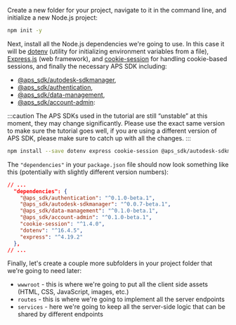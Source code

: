 Create a new folder for your project, navigate to it in the command line,
and initialize a new Node.js project:

```bash
npm init -y
```

Next, install all the Node.js dependencies we're going to use. In this case it will be [dotenv](https://www.npmjs.com/package/dotenv)
(utility for initializing environment variables from a file), [Express.js](https://expressjs.com) (web framework),
and [cookie-session](https://www.npmjs.com/package/cookie-session) for handling cookie-based sessions, and finally the necessary APS SDK including:
- [@aps_sdk/autodesk-sdkmanager](https://www.npmjs.com/package/@aps_sdk/autodesk-sdkmanager),
- [@aps_sdk/authentication](https://www.npmjs.com/package/@aps_sdk/authentication),
- [@aps_sdk/data-management](https://www.npmjs.com/package/@aps_sdk/data-management),
- [@aps_sdk/account-admin](https://www.npmjs.com/package/@aps_sdk/account-admin):


:::caution
The APS SDKs used in the tutorial are still “unstable” at this moment, they may change significantly.
Please use the exact same version to make sure the tutorial goes well, if you are using a different 
version of APS SDK, please make sure to catch up with all the changes. 
:::

```bash
npm install --save dotenv express cookie-session @aps_sdk/autodesk-sdkmanager @aps_sdk/authentication @aps_sdk/data-management @aps_sdk/account-admin
```

The `"dependencies"` in your `package.json` file should now look something like this
(potentially with slightly different version numbers):

```json
// ...
  "dependencies": {
    "@aps_sdk/authentication": "^0.1.0-beta.1",
    "@aps_sdk/autodesk-sdkmanager": "^0.0.7-beta.1",
    "@aps_sdk/data-management": "^0.1.0-beta.1",
    "@aps_sdk/account-admin": "^0.1.0-beta.1",
    "cookie-session": "^1.4.0",
    "dotenv": "^16.4.5",
    "express": "^4.19.2"
  },
// ...
```

Finally, let's create a couple more subfolders in your project folder that we're going to need later:

- `wwwroot` - this is where we're going to put all the client side assets (HTML, CSS, JavaScript, images, etc.)
- `routes` - this is where we're going to implement all the server endpoints
- `services` - here we're going to keep all the server-side logic that can be shared by different endpoints
